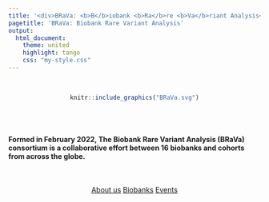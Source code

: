 ```yaml
---
title: '<div>BRaVa: <b>B</b>iobank <b>Ra</b>re <b>Va</b>riant Analysis</div>'
pagetitle: 'BRaVa: Biobank Rare Variant Analysis'
output: 
  html_document:
    theme: united
    highlight: tango
    css: "my-style.css"
---
```


<br>
<center>
```r
knitr::include_graphics("BRaVa.svg")
```
</center>

<br>
<br>


<div class="well">

#### Formed in February 2022, The __Biobank Rare Variant Analysis (BRaVa) consortium__ is a collaborative effort between __16 biobanks and cohorts__ from across the globe.
<br>

<div style="text-align: center;">
<a href="https://brava-genetics.github.io/BRaVa/about_us.html" class="btn btn-primary btn-lg">About us</a>
<a href="https://brava-genetics.github.io/BRaVa/people.html"  class="btn btn-primary btn-lg">Biobanks</a>
<a href="https://brava-genetics.github.io/BRaVa/events.html"  class="btn btn-primary btn-lg">Events</a>
</div>

</div>
